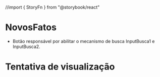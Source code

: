 //import { StoryFn } from "@storybook/react"


<Meta title="Components/NovosFatos" component={NovosFatos}/>

# NovosFatos

- Botão responsável por abilitar o mecanismo de busca InputBusca1 e InputBusca2.

# Tentativa de visualização
<NovosFatos />



